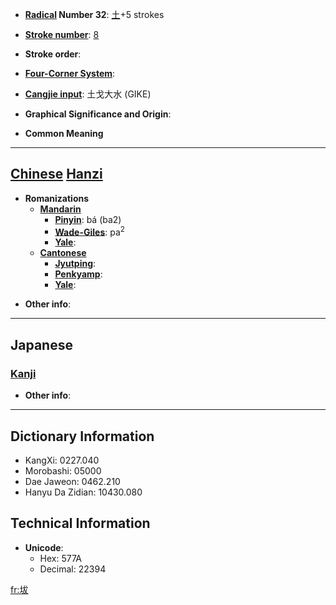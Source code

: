 * '''[[Wiktionary:Chinese radical index| Radical]] Number 32''': [[Wiktionary:Chinese radical index 土|土]]+5 strokes

* '''[[Wiktionary:Chinese total strokes index|Stroke number]]''': [[Wiktionary:Chinese total strokes index 8|8]]

* '''Stroke order''': 

* '''[[Wiktionary:Chinese four corner index|Four-Corner System]]''': 

* '''[[Wiktionary:Chinese Cangjie index|Cangjie input]]''': 土戈大水 (GIKE)

* '''Graphical Significance and Origin''': 

* '''Common Meaning'''

----

== [[Chinese]] [[Hanzi]] ==

* '''Romanizations'''
** '''[[Mandarin]]'''
*** '''[[Pinyin]]''': bá (ba2)
*** '''[[Wade-Giles]]''': pa<sup>2</sup>
*** '''[[Yale]]''': 
** '''[[Cantonese]]'''
*** '''[[Jyutping]]''':
*** '''[[Penkyamp]]''': 
*** '''[[Yale]]''': 

* '''Other info''': 

----

==Japanese==
===[[Kanji]]===
{{kanji|on readings=[[はつ]] (hatsu), [[はち]] (hachi), [[ぼち]] (bochi)|kun readings=[[ちりのさま]] (chirinosama)}}

* '''Other info''':  

----

== Dictionary Information ==

* KangXi: 0227.040
* Morobashi: 05000
* Dae Jaweon: 0462.210
* Hanyu Da Zidian: 10430.080

== Technical Information ==

* '''Unicode''':
** Hex: 577A
** Decimal: 22394

[[fr:坺]]